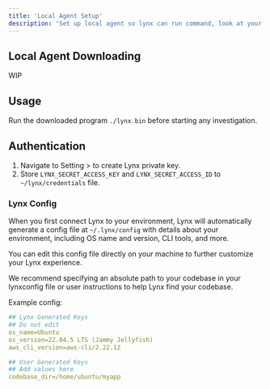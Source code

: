 ```yaml
---
title: 'Local Agent Setup'
description: 'Set up local agent so lynx can run command, look at your code and perform actions.'
---
```


## Local Agent Downloading 

WIP

## Usage
Run the downloaded program `./lynx.bin` before starting any investigation.

## Authentication
1. Navigate to Setting > to create Lynx private key.
2. Store `LYNX_SECRET_ACCESS_KEY` and `LYNX_SECRET_ACCESS_ID` to `~/lynx/credentials` file.


### Lynx Config
When you first connect Lynx to your environment, Lynx will automatically generate a config file at `~/.lynx/config` with details about your environment, including OS name and version, CLI tools, and more. 

You can edit this config file directly on your machine to further customize your Lynx experience.

We recommend specifying an absolute path to your codebase in your lynxconfig file or user instructions to help Lynx find your codebase.

Example config:
```yaml
## Lynx Generated Keys
## Do not edit
os_name=Ubuntu
os_version=22.04.5 LTS (Jammy Jellyfish)
aws_cli_version=aws-cli/2.22.12

## User Generated Keys
## Add values here
codebase_dir=/home/ubuntu/myapp
```